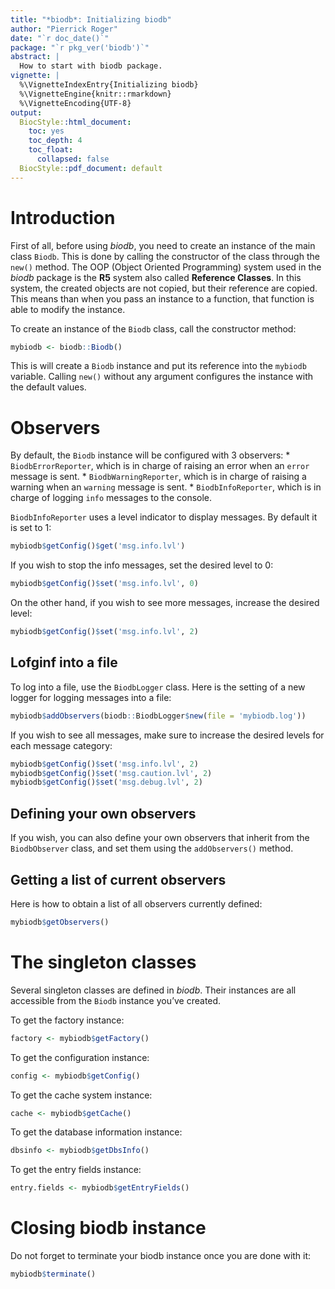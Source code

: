 ```yaml
---
title: "*biodb*: Initializing biodb"
author: "Pierrick Roger"
date: "`r doc_date()`"
package: "`r pkg_ver('biodb')`"
abstract: |
  How to start with biodb package.
vignette: |
  %\VignetteIndexEntry{Initializing biodb}
  %\VignetteEngine{knitr::rmarkdown}
  %\VignetteEncoding{UTF-8}
output:
  BiocStyle::html_document:
    toc: yes
    toc_depth: 4
    toc_float:
      collapsed: false
  BiocStyle::pdf_document: default
---
```


# Introduction

First of all, before using *biodb*, you need to create an instance of the main class `Biodb`. This is done by calling the constructor of the class through the `new()` method. The OOP (Object Oriented Programming) system used in the *biodb* package is the **R5** system also called **Reference Classes**. In this system, the created objects are not copied, but their reference are copied. This means than when you pass an instance to a function, that function is able to modify the instance.

To create an instance of the `Biodb` class, call the constructor method:
```r
mybiodb <- biodb::Biodb()
```
This is will create a `Biodb` instance and put its reference into the `mybiodb` variable. Calling `new()` without any argument configures the instance with the default values.

# Observers

By default, the `Biodb` instance will be configured with 3 observers:
 * `BiodbErrorReporter`, which is in charge of raising an error when an `error` message is sent.
 * `BiodbWarningReporter`, which is in charge of raising a warning when an `warning` message is sent.
 * `BiodbInfoReporter`, which is in charge of logging `info` messages to the console.

`BiodbInfoReporter` uses a level indicator to display messages. By default it is set to 1:
```r
mybiodb$getConfig()$get('msg.info.lvl')
```
If you wish to stop the info messages, set the desired level to 0:
```r
mybiodb$getConfig()$set('msg.info.lvl', 0)
```
On the other hand, if you wish to see more messages, increase the desired level:
```r
mybiodb$getConfig()$set('msg.info.lvl', 2)
```

## Lofginf into a file

To log into a file, use the `BiodbLogger` class. Here is the setting of a new logger for logging messages into a file:
```r
mybiodb$addObservers(biodb::BiodbLogger$new(file = 'mybiodb.log'))
```

If you wish to see all messages, make sure to increase the desired levels for each message category:
```r
mybiodb$getConfig()$set('msg.info.lvl', 2)
mybiodb$getConfig()$set('msg.caution.lvl', 2)
mybiodb$getConfig()$set('msg.debug.lvl', 2)
```

## Defining your own observers

If you wish, you can also define your own observers that inherit from the `BiodbObserver` class, and set them using the `addObservers()` method. 

## Getting a list of current observers

Here is how to obtain a list of all observers currently defined:
```r
mybiodb$getObservers()
```

# The singleton classes

Several singleton classes are defined in *biodb*. Their instances are all accessible from the `Biodb` instance you've created.

To get the factory instance:
```r
factory <- mybiodb$getFactory()
```

To get the configuration instance:
```r
config <- mybiodb$getConfig()
```

To get the cache system instance:
```r
cache <- mybiodb$getCache()
```

To get the database information instance:
```r
dbsinfo <- mybiodb$getDbsInfo()
```

To get the entry fields instance:
```r
entry.fields <- mybiodb$getEntryFields()
```

# Closing biodb instance

Do not forget to terminate your biodb instance once you are done with it:
```r
mybiodb$terminate()
```
